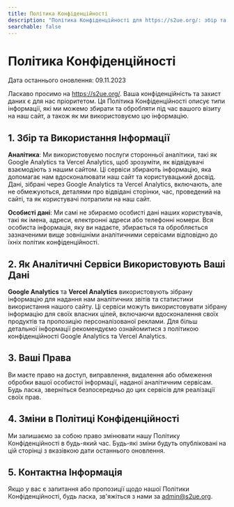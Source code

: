```yaml
---
title: Політика Конфіденційності
description: "Політика Конфіденційності для https://s2ue.org/: збір та використання інформації, права користувачів, зміни в політиці та контактна інформація."
searchable: false
---
```


# Політика Конфіденційності

Дата останнього оновлення: 09.11.2023

Ласкаво просимо на https://s2ue.org/. Ваша конфіденційність та захист даних є для нас пріоритетом. Ця Політика Конфіденційності описує типи інформації, які ми можемо збирати та обробляти під час вашого візиту на наш сайт, а також як ми використовуємо цю інформацію.

## 1. Збір та Використання Інформації

**Аналітика**: Ми використовуємо послуги сторонньої аналітики, такі як Google Analytics та Vercel Analytics, щоб зрозуміти, як відвідувачі взаємодіють з нашим сайтом. Ці сервіси збирають інформацію, яка допомагає нам вдосконалювати наш сайт та користувацький досвід. Дані, зібрані через Google Analytics та Vercel Analytics, включають, але не обмежуються, деталями про відвідані сторінки, час, проведений на сайті, та як користувачі потрапили на наш сайт.

**Особисті дані**: Ми самі не збираємо особисті дані наших користувачів, такі як імена, адреси, електронні адреси або телефонні номери. Вся особиста інформація, яку ви надаєте, збирається та обробляється зазначеними вище зовнішніми аналітичними сервісами відповідно до їхніх політик конфіденційності.

## 2. Як Аналітичні Сервіси Використовують Ваші Дані

**Google Analytics** та **Vercel Analytics** використовують зібрану інформацію для надання нам аналітичних звітів та статистики використання нашого сайту. Ці сервіси можуть використовувати зібрану інформацію для своїх власних цілей, включаючи вдосконалення своїх продуктів та пропозицію персоналізованої реклами. Для більш детальної інформації рекомендуємо ознайомитися з політикою конфіденційності Google Analytics та Vercel Analytics.

## 3. Ваші Права

Ви маєте право на доступ, виправлення, видалення або обмеження обробки вашої особистої інформації, наданої аналітичним сервісам. Будь ласка, зверніться безпосередньо до цих сервісів для реалізації своїх прав.

## 4. Зміни в Політиці Конфіденційності

Ми залишаємо за собою право змінювати нашу Політику Конфіденційності в будь-який час. Будь-які зміни будуть опубліковані на цій сторінці з вказівкою дати останнього оновлення.

## 5. Контактна Інформація

Якщо у вас є запитання або пропозиції щодо нашої Політики Конфіденційності, будь ласка, зв'яжіться з нами за admin@s2ue.org.
